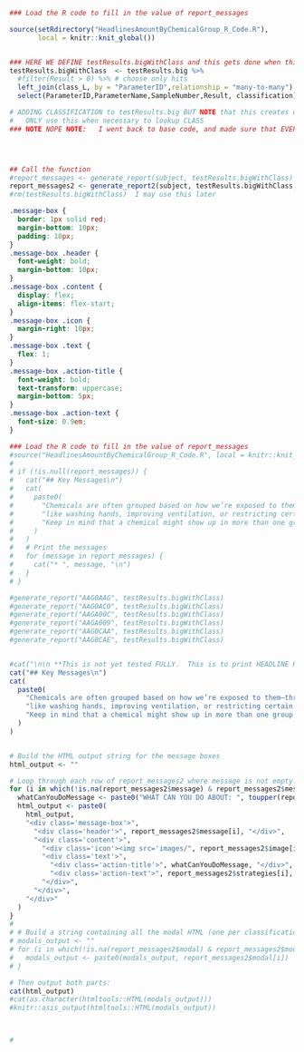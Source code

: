<!-- PRINT Headline Rule for total chemical GROUP as denoted by Silent Spring using a separate RMD file-->

<!--  Headlines for amount detected (by chemical group)     
We propose applying these headlines to each chemical group separately. The participant would receive the top priority headline that applies for each chemical group. The headlines are not exhaustive (i.e., not all participants will necessarily receive a headline for every group). The headlines are intended to highlight particularly high or low.  

SubClassScores seemss to already have manny values.  It shows how any of each category each person has.  SO for each CLASS (i.e. "Chemicals in Commerce") 
BUT subclassscores doesn't have enough detail to do this

You had some {group name} detected in your wristband that were not found in most others.

NEED to add "classification" if it isn't already to the big result table.  THEN we can do anything w/ a query on that table.

THIS IS COMPLICATED and unclear what I really want to display... TBD.

-->


```r

### Load the R code to fill in the value of report_messages

source(setRdirectory("HeadlinesAmountByChemicalGroup_R_Code.R"), 
       local = knitr::knit_global())


### HERE WE DEFINE testResults.bigWithClass and this gets done when this file is first SOURCED and then it is passed-in as value
testResults.bigWithClass  <- testResults.big %>%
  #filter(Result > 0) %>% # choose only hits
  left_join(class_L, by = "ParameterID",relationship = "many-to-many") %>% #this is many to many because many wristbands have same parameter ID and some ParameterIDs have multiple classifications
  select(ParameterID,ParameterName,SampleNumber,Result, classification)

# ADDING CLASSIFICATION to testResults.big BUT NOTE that this creates duplicate rows cause some parameterID have multiple class SO
#   ONLY use this when necessary to lookup CLASS
### NOTE NOPE NOTE:   I went back to base code, and made sure that EVERY data file, including DRS had one row for each unique combo of sampleNumber and ParameterID




## Call the function
#report_messages <- generate_report(subject, testResults.bigWithClass)
report_messages2 <- generate_report2(subject, testResults.bigWithClass, oneResult, classExplainTable, class_L)
#rm(testResults.bigWithClass)  I may use this later

```



```css
.message-box {
  border: 1px solid red;
  margin-bottom: 10px;
  padding: 10px;
}
.message-box .header {
  font-weight: bold;
  margin-bottom: 10px;
}
.message-box .content {
  display: flex;
  align-items: flex-start;
}
.message-box .icon {
  margin-right: 10px;
}
.message-box .text {
  flex: 1;
}
.message-box .action-title {
  font-weight: bold;
  text-transform: uppercase;
  margin-bottom: 5px;
}
.message-box .action-text {
  font-size: 0.9em;
}
```


<!-- ## Key Messages By Chemical Classification -->

```r

### Load the R code to fill in the value of report_messages
#source("HeadlinesAmountByChemicalGroup_R_Code.R", local = knitr::knit_global())
# 
# if (!is.null(report_messages)) {
#   cat("## Key Messages\n")
#   cat(
#     paste0(
#       "Chemicals are often grouped based on how we’re exposed to them—through breathing, skin contact, or what we eat—and how we can avoid them, ",
#       "like washing hands, improving ventilation, or restricting certain products. Here are some key points from your results. ",
#       "Keep in mind that a chemical might show up in more than one group since chemicals can come from different sources.\n\n"
#     )
#   )
#   # Print the messages
#   for (message in report_messages) {
#     cat("* ", message, "\n")
#   }
# }

#generate_report("AAG0AAG", testResults.bigWithClass)
#generate_report("AAG0AC0", testResults.bigWithClass)
#generate_report("AAGA00C", testResults.bigWithClass)
#generate_report("AAGA009", testResults.bigWithClass)
#generate_report("AAG0CAA", testResults.bigWithClass)
#generate_report("AAG0CAE", testResults.bigWithClass)


#cat("\n\n **This is not yet tested FULLY.  This is to print HEADLINE RULES by CHEM GROUP if we decide to do that** \n")
cat("## Key Messages\n")
cat(
  paste0(
    "Chemicals are often grouped based on how we’re exposed to them—through breathing, skin contact, or what we eat—and how we can avoid them, ",
    "like washing hands, improving ventilation, or restricting certain products. Here are some key points from your results. ",
    "Keep in mind that a chemical might show up in more than one group since chemicals can come from different sources.\n\n"
  )
)


# Build the HTML output string for the message boxes
html_output <- ""

# Loop through each row of report_messages2 where message is not empty.
for (i in which(!is.na(report_messages2$message) & report_messages2$message != "")) {
  whatCanYouDoMessage <- paste0("WHAT CAN YOU DO ABOUT: ", toupper(report_messages2$classification[i]))
  html_output <- paste0(
    html_output,
    "<div class='message-box'>",
      "<div class='header'>", report_messages2$message[i], "</div>",
      "<div class='content'>",
        "<div class='icon'><img src='images/", report_messages2$image[i], "' alt='Icon' style='width:100px; height:auto;'></div>",
        "<div class='text'>",
          "<div class='action-title'>", whatCanYouDoMessage, "</div>",
          "<div class='action-text'>", report_messages2$strategies[i], "</div>",
        "</div>",
      "</div>",
    "</div>"
  )
}
# 
# # Build a string containing all the modal HTML (one per classification)
# modals_output <- ""
# for (i in which(!is.na(report_messages2$modal) & report_messages2$modal != "")) {
#   modals_output <- paste0(modals_output, report_messages2$modal[i])
# }

# Then output both parts:
cat(html_output)
#cat(as.character(htmltools::HTML(modals_output)))
#knitr::asis_output(htmltools::HTML(modals_output))



# 
```


<!-- ```{r modals_output, echo=FALSE, results='asis'} -->
<!-- knitr::asis_output(htmltools::HTML(modals_output)) -->
<!-- ``` -->


